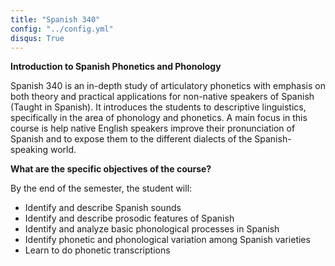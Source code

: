 ```yaml
---
title: "Spanish 340"
config: "../config.yml"
disqus: True
---
```



**Introduction to Spanish Phonetics and Phonology**  

Spanish 340 is an in-depth study of articulatory phonetics with emphasis on both theory and practical applications for non-native speakers of Spanish (Taught in Spanish). It introduces the students to descriptive linguistics, specifically in the area of phonology and phonetics.  A main focus in this course is help native English speakers improve their pronunciation of Spanish and to expose them to the different dialects of the Spanish-speaking world.

**What are the specific objectives of the course?**  

By the end of the semester, the student will:

- Identify and describe Spanish sounds
- Identify and describe prosodic features of Spanish
- Identify and analyze basic phonological processes in Spanish
- Identify phonetic and phonological variation among Spanish varieties
- Learn to do phonetic transcriptions
